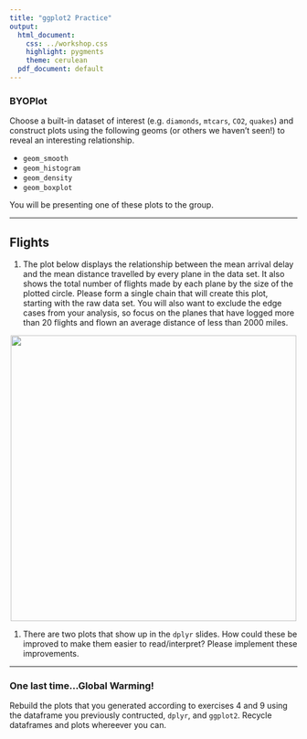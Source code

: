 ```yaml
---
title: "ggplot2 Practice"
output:
  html_document:
    css: ../workshop.css
    highlight: pygments
    theme: cerulean
  pdf_document: default
---
```


### BYOPlot

Choose a built-in dataset of interest (e.g. `diamonds`, `mtcars`,
`CO2`, `quakes`) and construct plots using the following geoms (or others we 
haven't seen!) to reveal an interesting relationship.

- `geom_smooth`
- `geom_histogram`
- `geom_density`
- `geom_boxplot`

You will be presenting one of these plots to the group.

* * *

## Flights

1. The plot below displays the relationship between the mean arrival 
delay and the mean distance travelled by every plane in the data set. 
It also shows the total number of flights made by each plane by the 
size of the plotted circle. Please form a single chain that will 
create this plot, starting with the raw data set. You will also want 
to exclude the edge cases from your analysis, so focus on the
planes that have logged more than 20 flights and flown an average
distance of less than 2000 miles.

<center>
<img src="ggplot.png" width = 500>
</center>

1. There are two plots that show up 
in the `dplyr` slides. How could these be improved to make them easier to read/interpret? Please implement these improvements.

* * *

### One last time...Global Warming!

Rebuild the plots that you generated according to exercises 4 and 9 using
the dataframe you previously contructed, `dplyr`, and `ggplot2`. Recycle dataframes
and plots whereever you can.

